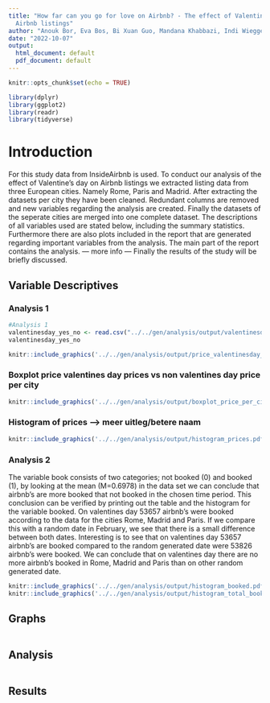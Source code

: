 ```yaml
---
title: "How far can you go for love on Airbnb? - The effect of Valentine's Day on
  Airbnb listings"
author: "Anouk Bor, Eva Bos, Bi Xuan Guo, Mandana Khabbazi, Indi Wieggers"
date: "2022-10-07"
output:
  html_document: default
  pdf_document: default
---
```


```r
knitr::opts_chunk$set(echo = TRUE)
```

```r
library(dplyr)
library(ggplot2)
library(readr)
library(tidyverse)
```


# Introduction
For this study data from InsideAirbnb is used. To conduct our analysis of the effect of Valentine's day on Airbnb listings we extracted listing data from three European cities. Namely Rome, Paris and Madrid. After extracting the datasets per city they have been cleaned. Redundant columns are removed and new variables regarding the analysis are created. Finally the datasets of the seperate cities are merged into one complete dataset. 
The descriptions of all variables used are stated below, including the summary statistics.
Furthermore there are also plots included in the report that are generated regarding important variables from the analysis.
The main part of the report contains the analysis. --- more info ---
Finally the results of the study will be briefly discussed.

## Variable Descriptives
### Analysis 1
```r
#Analysis 1 
valentinesday_yes_no <- read.csv("../../gen/analysis/output/valentinesday_yes_no.csv")
valentinesday_yes_no
```
```r
knitr::include_graphics('../../gen/analysis/output/price_valentinesday_boxplot.pdf')
```
### Boxplot price valentines day prices vs non valentines day price per city
```r
knitr::include_graphics('../../gen/analysis/output/boxplot_price_per_city.pdf')
```
### Histogram of prices --> meer uitleg/betere naam
```r
knitr::include_graphics('../../gen/analysis/output/histogram_prices.pdf')
```
### Analysis 2
The variable book consists of two categories; not booked (0) and booked (1), by looking at the mean (M=0.6978) in the data set we can conclude that airbnb's are more booked that not booked in the chosen time period. This conclusion can be verified by printing out the table and the histogram for the variable booked. On valentines day 53657 airbnb's were booked according to the data for the cities Rome, Madrid and Paris. If we compare this with a random date in February, we see that there is a small difference between both dates. Interesting is to see that on valentines day 53657 airbnb's are booked compared to the random generated date were 53826 airbnb's were booked. We can conclude that on valentines day there are no more airbnb's booked in Rome, Madrid and Paris than on other random generated date. 

```r
knitr::include_graphics('../../gen/analysis/output/histogram_booked.pdf')
knitr::include_graphics('../../gen/analysis/output/histogram_total_bookings.pdf')
```


## Graphs
```r

```

## Analysis
```r

```

## Results